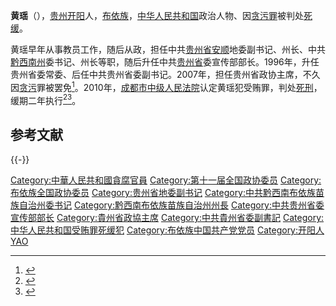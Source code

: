 '''黄瑶'''（{{bd|1948年|||catIdx=}}），[[贵州|贵州]][[开阳|开阳]]人，[[布依族|布依族]]，[[中华人民共和国|中华人民共和国]]政治人物、因[[贪污罪|贪污罪]]被判处[[死缓|死缓]]。

黄瑶早年从事教员工作，随后从政，担任中共[[贵州省|贵州省]][[安顺|安顺]]地委副书记、州长、中共[[黔西南州|黔西南州]]委书记、州长等职，随后升任中共[[贵州省|贵州省]]委宣传部部长。1996年，升任贵州省委常委、后任中共贵州省委副书记。2007年，担任贵州省政协主席，不久因[[贪污|贪污]]罪被罢免<ref>{{cite web|title=贵州省政协主席黄瑶严重违反党纪被免职|url=http://news.sina.com.cn/c/2009-11-11/224719026831.shtml|publisher=新浪网|accessdate=2011-10-12|archive-date=2020-08-05|archive-url=https://web.archive.org/web/20200805084720/https://news.sina.com.cn/c/2009-11-11/224719026831.shtml|dead-url=no}}</ref>。2010年，[[成都市中级人民法院|成都市中级人民法院]]认定黄瑶犯受贿罪，判处[[死刑|死刑]]，缓期二年执行<ref>{{cite news|title=贵州省政协原主席黄瑶因受贿一审被判死缓|url=http://fanfu.people.com.cn/GB/13439957.html|accessdate=2011-10-12|newspaper=人民网|archive-url=https://web.archive.org/web/20101215172024/http://fanfu.people.com.cn/GB/13439957.html|archive-date=2010-12-15|dead-url=yes}}</ref><ref>{{cite web|title=贵州省政协原主席黄瑶因受贿一审被判死缓|url=http://news.qq.com/a/20101209/001134.htm|publisher=腾讯网|accessdate=2011-10-12|archive-date=2019-12-12|archive-url=https://web.archive.org/web/20191212191324/https://news.qq.com/a/20101209/001134.htm|dead-url=no}}</ref>。

==参考文献==
{{reflist}}
{{-}}
{{start box}}
{{s-par|prc-lcppcc}}
{{s-before|[[孙淦|孙　淦]]}}
{{s-title|[[中国人民政治协商会议贵州省委员会|中国人民政治协商会议贵州省委员会]]主席|2007年1月-2009年11月}}
{{s-after|[[王正福|王正福]]}}
{{end box}}

{{中华人民共和国贵州省正职领导人|nocat}}
{{中华人民共和国官员小作品}}

{{DEFAULTSORT:Huáng Yáo}}
[[Category:中華人民共和國貪腐官員|Category:中華人民共和國貪腐官員]]
[[Category:第十一届全国政协委员|Category:第十一届全国政协委员]]
[[Category:布依族全国政协委员|Category:布依族全国政协委员]]
[[Category:贵州省地委副书记|Category:贵州省地委副书记]]
[[Category:中共黔西南布依族苗族自治州委书记|Category:中共黔西南布依族苗族自治州委书记]]
[[Category:黔西南布依族苗族自治州州長|Category:黔西南布依族苗族自治州州長]]
[[Category:中共贵州省委宣传部部长|Category:中共贵州省委宣传部部长]]
[[Category:貴州省政協主席|Category:貴州省政協主席]]
[[Category:中共貴州省委副書記|Category:中共貴州省委副書記]]
[[Category:中华人民共和国受贿罪死缓犯|Category:中华人民共和国受贿罪死缓犯]]
[[Category:布依族中国共产党党员|Category:布依族中国共产党党员]]
[[Category:开阳人|Category:开阳人]]
[[Category:黄姓|YAO]]